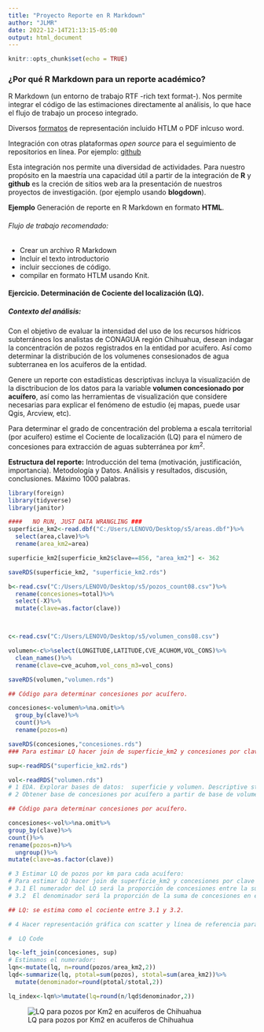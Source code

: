 ```yaml
---
title: "Proyecto Reporte en R Markdown"
author: "JLMR"
date: 2022-12-14T21:13:15-05:00
output: html_document
---
```


```r
knitr::opts_chunk$set(echo = TRUE)
```

### ¿Por qué R Markdown para un reporte académico?

R Markdown (un entorno de trabajo  RTF -rich text format-).
Nos permite integrar el código de las estimaciones directamente al  análisis, lo que hace el flujo de trabajo un proceso integrado.

Diversos [formatos](https://rmarkdown.rstudio.com/gallery.html) de representación incluido HTLM  o PDF inlcuso word. 

Integración con otras plataformas *open source* para el seguimiento de repositorios en línea. Por ejemplo: [github](https://guides.github.com/activities/hello-world/) 

Esta integración nos permite una diversidad de actividades. Para nuestro propósito en la maestría una capacidad útil a partir de la integración de **R** y **github** es la creción de sitios web ara la presentación de nuestros proyectos de investigación. (por ejemplo usando **blogdown**).

**Ejemplo**  Generación de reporte en R Markdown en formato **HTML**. 



###### Flujo de trabajo recomendado: 

- Crear un archivo R Markdown
- Incluir el texto introductorio
- incluir secciones de código. 
- compilar en formato HTLM usando Knit. 

#### Ejercicio. Determinación de Cociente del localización (LQ).

##### Contexto del análisis: 

Con el objetivo de evaluar la intensidad del uso de los recursos hídricos subterráneos los analistas de CONAGUA región Chihuahua, desean indagar la concentración de pozos registrados en la entidad por acuífero. Así como determinar la distribución de los volumenes  consesionados de agua subterranea en los acuiferos de la entidad.

Genere un reporte con estadísticas descriptivas incluya la visualización de la disctribucion de los datos para la variable **volumen concesionado por acuífero**, así como las herramientas de visualización que considere necesarias para explicar el fenómeno de estudio  (ej mapas, puede usar Qgis, Arcview, etc).  

Para determinar el grado de concentración del problema  a escala territorial (por acuífero) estime el Cociente de localización (LQ) para el número de concesiones para extracción de aguas subterránea  por $km^2$.

**Estructura del reporte:** Introducción del tema (motivación, justificación, importancia). Metodología y Datos. Análisis y resultados, discusión, conclusiones.
Máximo 1000 palabras. 

```r
library(foreign)
library(tidyverse)
library(janitor)
```

```r

####   NO RUN, JUST DATA WRANGLING ### 
superficie_km2<-read.dbf("C:/Users/LENOVO/Desktop/s5/areas.dbf")%>%
  select(area,clave)%>%
  rename(area_km2=area)

superficie_km2[superficie_km2$clave==856, "area_km2"] <- 362

saveRDS(superficie_km2, "superficie_km2.rds")

b<-read.csv("C:/Users/LENOVO/Desktop/s5/pozos_count08.csv")%>%
  rename(concesiones=total)%>%
  select(-X)%>%
  mutate(clave=as.factor(clave))



c<-read.csv("C:/Users/LENOVO/Desktop/s5/volumen_cons08.csv")

volumen<-c%>%select(LONGITUDE,LATITUDE,CVE_ACUHOM,VOL_CONS)%>%
  clean_names()%>%
  rename(clave=cve_acuhom,vol_cons_m3=vol_cons)

saveRDS(volumen,"volumen.rds")

## Código para determinar concesiones por acuífero. 

concesiones<-volumen%>%na.omit%>%
  group_by(clave)%>%
  count()%>%
  rename(pozos=n)

saveRDS(concesiones,"concesiones.rds")
### Para estimar LQ hacer join de superficie_km2 y concesiones por clave. 


```

```r

sup<-readRDS("superficie_km2.rds")

vol<-readRDS("volumen.rds")
# 1 EDA. Explorar bases de datos:  superficie y volumen. Descriptive stats. 
# 2 Obtener base de concesiones por acuífero a partir de base de volumen. 

## Código para determinar concesiones por acuífero. 

concesiones<-vol%>%na.omit%>%
group_by(clave)%>%
count()%>%
rename(pozos=n)%>%
  ungroup()%>%
mutate(clave=as.factor(clave))

# 3 Estimar LQ de pozos por km para cada acuífero: 
# Para estimar LQ hacer join de superficie_km2 y concesiones por clave
# 3.1 El numerador del LQ será la proporción de concesiones entre la superficie del acuifero.
# 3.2  El denominador será la proporción de la suma de concesiones en el estado respecto a la suma de la superficie de todos los acuiferos del estado. 

## LQ: se estima como el cociente entre 3.1 y 3.2. 

# 4 Hacer representación gráfica con scatter y línea de referencia para nievel de concentración  estatal (ej LQ =1). 

#  LQ Code

lq<-left_join(concesiones, sup)
# Estimamos el numerador:
lqn<-mutate(lq, n=round(pozos/area_km2,2))
lqd<-summarize(lq, ptotal=sum(pozos), stotal=sum(area_km2))%>%
  mutate(denominador=round(ptotal/stotal,2))

lq_index<-lqn%>%mutate(lq=round(n/lqd$denominador,2))

```

![LQ para pozos por Km2  en acuíferos de Chihuahua](/img/Mapa_3.jpg)




